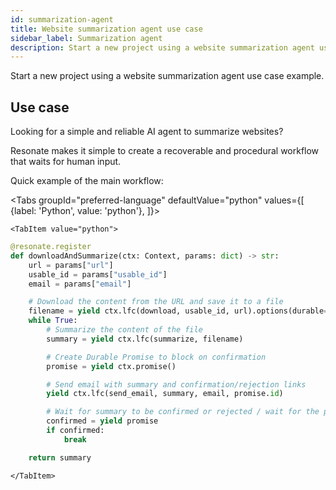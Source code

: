 ```yaml
---
id: summarization-agent
title: Website summarization agent use case
sidebar_label: Summarization agent
description: Start a new project using a website summarization agent use case example.
---
```


Start a new project using a website summarization agent use case example.


<CloneRepoGrid>
  <CloneRepoCard
    sdk="Python SDK"
    description="Website summarization AI agent project example"
    link="https://github.com/resonatehq-examples/example-website-summarization-agent-py"
  />
</CloneRepoGrid>

## Use case

Looking for a simple and reliable AI agent to summarize websites?

Resonate makes it simple to create a recoverable and procedural workflow that waits for human input.

Quick example of the main workflow:


<Tabs
    groupId="preferred-language"
    defaultValue="python"
    values={[
        {label: 'Python', value: 'python'},
    ]}>

    <TabItem value="python">

```python
@resonate.register
def downloadAndSummarize(ctx: Context, params: dict) -> str:
    url = params["url"]
    usable_id = params["usable_id"]
    email = params["email"]

    # Download the content from the URL and save it to a file
    filename = yield ctx.lfc(download, usable_id, url).options(durable=False,non_retryable_exceptions=(NetworkResolutionError,))
    while True:
        # Summarize the content of the file
        summary = yield ctx.lfc(summarize, filename)

        # Create Durable Promise to block on confirmation
        promise = yield ctx.promise()

        # Send email with summary and confirmation/rejection links
        yield ctx.lfc(send_email, summary, email, promise.id)

        # Wait for summary to be confirmed or rejected / wait for the promise to be resolved
        confirmed = yield promise
        if confirmed:
            break

    return summary
```

    </TabItem>

</Tabs>

